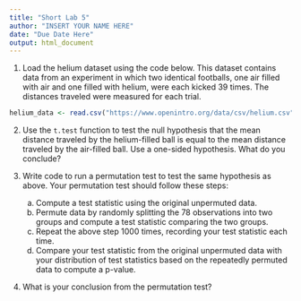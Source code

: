 ```yaml
---
title: "Short Lab 5"
author: "INSERT YOUR NAME HERE"
date: "Due Date Here"
output: html_document
---
```


1. Load the helium dataset using the code below. This dataset contains data from an experiment in which two identical footballs, one air filled with air and one filled with helium, were each kicked 39 times. The distances traveled were
measured for each trial.

```r
helium_data <- read.csv("https://www.openintro.org/data/csv/helium.csv")
```

2. Use the `t.test` function to test the null hypothesis that the mean distance traveled by the helium-filled ball is equal to the mean distance traveled by the air-filled ball. Use a one-sided hypothesis. What do you conclude?

3. Write code to run a permutation test to test the same hypothesis as above. Your permutation test should follow these steps:
    a. Compute a test statistic using the original unpermuted data.
    b. Permute data by randomly splitting the 78 observations into two groups and compute a test statistic comparing the two groups.
    c. Repeat the above step 1000 times, recording your test statistic each time.
    d. Compare your test statistic from the original unpermuted data with your distribution of test statistics based on the repeatedly permuted data to compute a p-value.

4. What is your conclusion from the permutation test?

